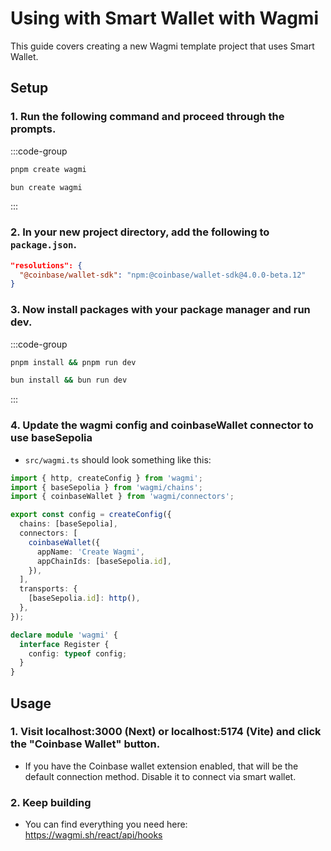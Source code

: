 # Using with Smart Wallet with Wagmi 
This guide covers creating a new Wagmi template project that uses Smart Wallet. 

## Setup 
### 1. Run the following command and proceed through the prompts. 

:::code-group
 
```bash [pnpm]
pnpm create wagmi
```
 
```bash [bun]
bun create wagmi
```
:::

### 2. In your new project directory, add the following to `package.json`. 
```json
"resolutions": {
  "@coinbase/wallet-sdk": "npm:@coinbase/wallet-sdk@4.0.0-beta.12"
}
```

### 3. Now install packages with your package manager and run dev. 

:::code-group
 
```bash [pnpm]
pnpm install && pnpm run dev
```
 
```bash [bun]
bun install && bun run dev
```
:::

### 4. Update the wagmi config and coinbaseWallet connector to use baseSepolia
   - `src/wagmi.ts` should look something like this:

   ```typescript
   import { http, createConfig } from 'wagmi';
   import { baseSepolia } from 'wagmi/chains';
   import { coinbaseWallet } from 'wagmi/connectors';

   export const config = createConfig({
     chains: [baseSepolia],
     connectors: [
       coinbaseWallet({
         appName: 'Create Wagmi',
         appChainIds: [baseSepolia.id],
       }),
     ],
     transports: {
       [baseSepolia.id]: http(),
     },
   });

   declare module 'wagmi' {
     interface Register {
       config: typeof config;
     }
   }
   ```

## Usage

### 1. Visit localhost:3000 (Next) or localhost:5174 (Vite) and click the "Coinbase Wallet" button. 
   - If you have the Coinbase wallet extension enabled, that will be the default connection method. Disable it to connect via smart wallet.

### 2. Keep building 

   - You can find everything you need here: https://wagmi.sh/react/api/hooks